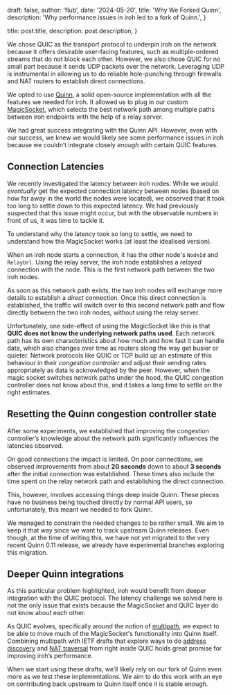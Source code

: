 


  draft: false,
  author: 'flub',
  date: '2024-05-20',
  title: 'Why We Forked Quinn',
  description: 'Why performance issues in iroh led to a fork of Quinn.',
}

  title: post.title,
  description: post.description,
}


We chose QUIC as the transport protocol to underpin iroh on the network because it offers desirable user-facing features, such as multiple-ordered streams that do not block each other. However, we also chose QUIC for no small part because it sends UDP packets over the network. Leveraging UDP is instrumental in allowing us to do reliable hole-punching through firewalls and NAT routers to establish direct connections.

We opted to use [Quinn](https://github.com/quinn-rs/quinn), a solid open-source implementation with all the features we needed for iroh. It allowed us to plug in our custom [MagicSocket](https://iroh.computer/docs/layers/networking#magic-sockets), which selects the best network path among multiple paths between iroh endpoints with the help of a relay server.

We had great success integrating with the Quinn API. However, even with our success, we knew we would likely see some performance issues in iroh because we couldn’t integrate closely *enough* with certain QUIC features.

## Connection Latencies

We recently investigated the latency between iroh nodes. While we would *eventually* get the expected connection latency between nodes (based on how far away in the world the nodes were located), we observed that it took too long to settle down to this expected latency. We had previously suspected that this issue might occur, but with the observable numbers in front of us, it was time to tackle it.

To understand why the latency took so long to settle, we need to understand how the MagicSocket works (at least the idealised version).

When an iroh node starts a connection, it has the other node's `NodeId` and `RelayUrl`. Using the relay server, the iroh node establishes a *relayed* connection with the node. This is the first network path between the two iroh nodes.

As soon as this network path exists, the two iroh nodes will exchange more details to establish a *direct* connection. Once this direct connection is established, the traffic will switch over to this second network path and flow directly between the two iroh nodes, without using the
relay server.

Unfortunately, one side-effect of using the MagicSocket like this is that **QUIC does not know the underlying network paths used**. Each network path has its own characteristics about how much and how fast it can handle data, which also changes over time as routers along the way get busier or quieter. Network protocols like QUIC or TCP build up an estimate of this behaviour in their *congestion controller* and adjust their sending rates appropriately as data is acknowledged by the peer. However, when the magic socket switches network paths under the hood, the QUIC congestion controller does not know about this, and it takes a long time to settle on the right estimates.

## Resetting the Quinn congestion controller state

After some experiments, we established that improving the congestion controller’s knowledge about the network path significantly influences the latencies observed.

On good connections the impact is limited. On poor connections, we observed improvements from about **20 seconds** down to about **3 seconds** after the initial connection was established. These times also include the time spent on the relay network path and establishing the direct connection.

This, however, involves accessing things deep inside Quinn. These pieces have no business being touched directly by normal API users, so unfortunately, this meant we needed to fork Quinn.

We managed to constrain the needed changes to be rather small. We aim to keep it that way since we want to track upstream Quinn releases. Even though, at the time of writing this, we have not yet migrated to the very recent Quinn 0.11 release, we already have experimental branches exploring this migration.

## Deeper Quinn integrations

As this particular problem highlighted, iroh would benefit from deeper integration with the QUIC protocol. The latency challenge we solved here is not the only issue that exists because the MagicSocket and QUIC layer do not know about each other.

As QUIC evolves, specifically around the notion of [multipath](https://quicwg.org/multipath/draft-ietf-quic-multipath.html), we expect to be able to move much of the MagicSocket's functionality into Quinn itself. Combining multipath with IETF drafts that explore ways to do [address discovery](https://datatracker.ietf.org/doc/draft-seemann-quic-address-discovery/) and [NAT traversal](https://datatracker.ietf.org/doc/draft-seemann-quic-nat-traversal/) from right inside QUIC holds great promise for improving iroh’s performance.

When we start using these drafts, we’ll likely rely on our fork of Quinn even more as we test these implementations. We aim to do this work with an eye on contributing back upstream to Quinn itself once it is stable enough.
